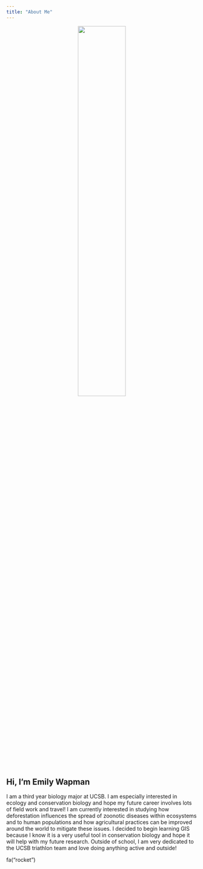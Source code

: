 ```yaml
---
title: "About Me"
---
```

  
<center>
![ ](./img/Face.jpeg){width="50%"}
</center>


## Hi, I'm Emily Wapman


  
I am a third year biology major at UCSB. I am especially interested in ecology and conservation biology and hope my future career involves lots of field work and travel! I am currently interested in studying how deforestation influences the spread of zoonotic diseases within ecosystems and to human populations and how agricultural practices can be improved around the world to mitigate these issues. I decided to begin learning GIS because I know it is a very useful tool in conservation biology and hope it will help with my future research. Outside of school, I am very dedicated to the UCSB triathlon team and love doing anything active and outside! 

fa("rocket")







